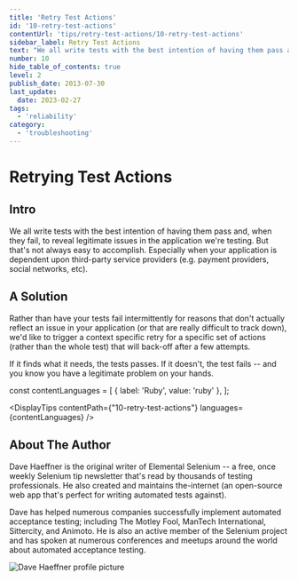 ```yaml
---
title: 'Retry Test Actions'
id: '10-retry-test-actions'
contentUrl: 'tips/retry-test-actions/10-retry-test-actions'
sidebar_label: Retry Test Actions
text: "We all write tests with the best intention of having them pass and, when they fail, to reveal legitimate issues in the application we're testing. But that's not always easy to accomplish. Especially when your application is dependent upon third-party service providers (e.g. payment providers, social networks, etc)."
number: 10
hide_table_of_contents: true
level: 2
publish_date: 2013-07-30
last_update:
  date: 2023-02-27
tags:
  - 'reliability'
category:
  - 'troubleshooting'
---
```


# Retrying Test Actions

## Intro

We all write tests with the best intention of having them pass and, when they fail, to reveal legitimate issues in
the application we're testing. But that's not always easy to accomplish. Especially when your application is dependent
upon third-party service providers (e.g. payment providers, social networks, etc).

## A Solution

Rather than have your tests fail intermittently for reasons that don't actually reflect an issue in your application
(or that are really difficult to track down), we'd like to trigger a context specific retry for a specific set of
actions (rather than the whole test) that will back-off after a few attempts.

If it finds what it needs, the tests passes. If it doesn't, the test fails -- and you know you have a legitimate
problem on your hands.

const contentLanguages = [
    { label: 'Ruby', value: 'ruby' },
];

<DisplayTips contentPath={"10-retry-test-actions"} languages={contentLanguages} />


## About The Author

Dave Haeffner is the original writer of Elemental Selenium -- a free, once weekly Selenium tip newsletter that's read
by thousands of testing professionals. He also created and maintains the-internet (an open-source web app that's
perfect for writing automated tests against).

Dave has helped numerous companies successfully implement automated acceptance testing; including The Motley Fool,
ManTech International, Sittercity, and Animoto. He is also an active member of the Selenium project and has spoken
at numerous conferences and meetups around the world about automated acceptance testing.

![Dave Haeffner profile picture](/img/authors/dave-haeffner.jpeg#author-img 'a title')